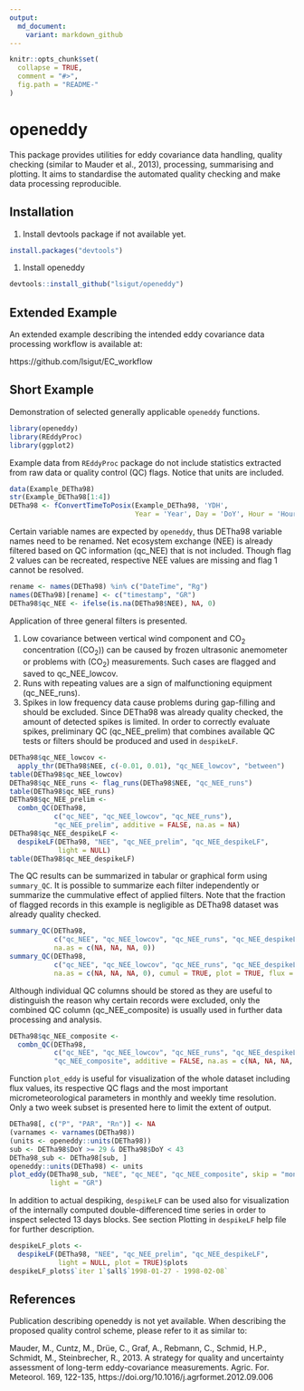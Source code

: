 ```yaml
---
output:
  md_document:
    variant: markdown_github
---
```


<!-- README.md is generated from README.Rmd. Please edit that file -->

```r
knitr::opts_chunk$set(
  collapse = TRUE,
  comment = "#>",
  fig.path = "README-"
)
```

# openeddy

This package provides utilities for eddy covariance data handling, 
quality checking (similar to Mauder et al., 2013), processing, summarising 
and plotting. It aims to standardise the automated quality checking and make 
data processing reproducible.

## Installation

1. Install devtools package if not available yet.
```r
install.packages("devtools")
```
1. Install openeddy
```r
devtools::install_github("lsigut/openeddy")
```

## Extended Example

An extended example describing the intended eddy covariance data processing
workflow is available at:

https://github.com/lsigut/EC_workflow

## Short Example

Demonstration of selected generally applicable `openeddy` functions.

```r
library(openeddy)
library(REddyProc)
library(ggplot2)
```

Example data from `REddyProc` package do not include statistics extracted from
raw data or quality control (QC) flags. Notice that units are included. 

```r
data(Example_DETha98)
str(Example_DETha98[1:4])
DETha98 <- fConvertTimeToPosix(Example_DETha98, 'YDH', 
                               Year = 'Year', Day = 'DoY', Hour = 'Hour')
```

Certain variable names are expected by `openeddy`, thus DETha98 variable names need to be renamed. Net ecosystem exchange (NEE) is already filtered based on
QC information (qc_NEE) that is not included. Though flag 2 values can be recreated, respective NEE values are missing and flag 1 cannot be resolved.

```r
rename <- names(DETha98) %in% c("DateTime", "Rg")
names(DETha98)[rename] <- c("timestamp", "GR")
DETha98$qc_NEE <- ifelse(is.na(DETha98$NEE), NA, 0)
```

Application of three general filters is presented. 

1) Low covariance between vertical wind component and CO~2~ concentration 
((CO~2~)) can be caused by frozen ultrasonic anemometer or problems with (CO~2~) 
measurements. Such cases are flagged and saved to qc_NEE_lowcov. 
1) Runs with repeating values are a sign of malfunctioning equipment 
(qc_NEE_runs).
1) Spikes in low frequency data cause problems during gap-filling and should be
excluded. Since DETha98 was already quality checked, the amount of detected
spikes is limited. In order to correctly evaluate spikes, preliminary QC 
(qc_NEE_prelim) that combines available QC tests or filters should be produced
and used in `despikeLF`.

```r
DETha98$qc_NEE_lowcov <- 
  apply_thr(DETha98$NEE, c(-0.01, 0.01), "qc_NEE_lowcov", "between")
table(DETha98$qc_NEE_lowcov)
DETha98$qc_NEE_runs <- flag_runs(DETha98$NEE, "qc_NEE_runs")
table(DETha98$qc_NEE_runs)
DETha98$qc_NEE_prelim <- 
  combn_QC(DETha98, 
           c("qc_NEE", "qc_NEE_lowcov", "qc_NEE_runs"), 
           "qc_NEE_prelim", additive = FALSE, na.as = NA)
DETha98$qc_NEE_despikeLF <- 
  despikeLF(DETha98, "NEE", "qc_NEE_prelim", "qc_NEE_despikeLF", 
            light = NULL)
table(DETha98$qc_NEE_despikeLF)
```

The QC results can be summarized in tabular or graphical form using 
`summary_QC`. It is possible to summarize each filter independently or 
summarize the cummulative effect of applied filters. Note that the fraction of
flagged records in this example is negligible as DETha98 dataset was already
quality checked.

```r
summary_QC(DETha98, 
           c("qc_NEE", "qc_NEE_lowcov", "qc_NEE_runs", "qc_NEE_despikeLF"),
           na.as = c(NA, NA, NA, 0))
summary_QC(DETha98, 
           c("qc_NEE", "qc_NEE_lowcov", "qc_NEE_runs", "qc_NEE_despikeLF"),
           na.as = c(NA, NA, NA, 0), cumul = TRUE, plot = TRUE, flux = "NEE")
```

Although individual QC columns should be stored as they are useful to 
distinguish the reason why certain records were excluded, only the combined QC
column (qc_NEE_composite) is usually used in further data processing and 
analysis.

```r
DETha98$qc_NEE_composite <- 
  combn_QC(DETha98, 
           c("qc_NEE", "qc_NEE_lowcov", "qc_NEE_runs", "qc_NEE_despikeLF"), 
           "qc_NEE_composite", additive = FALSE, na.as = c(NA, NA, NA, 0))
```

Function `plot_eddy` is useful for visualization of the whole dataset including
flux values, its respective QC flags and the most important micrometeorological
parameters in monthly and weekly time resolution. Only a two week subset is 
presented here to limit the extent of output.

```r
DETha98[, c("P", "PAR", "Rn")] <- NA
(varnames <- varnames(DETha98))
(units <- openeddy::units(DETha98))
sub <- DETha98$DoY >= 29 & DETha98$DoY < 43
DETha98_sub <- DETha98[sub, ]
openeddy::units(DETha98) <- units
plot_eddy(DETha98_sub, "NEE", "qc_NEE", "qc_NEE_composite", skip = "monthly",
          light = "GR")
```

In addition to actual despiking, `despikeLF` can be used also for visualization
of the internally computed double-differenced time series in order to inspect
selected 13 days blocks. See section Plotting in `despikeLF` help file for
further description.

```r
despikeLF_plots <- 
  despikeLF(DETha98, "NEE", "qc_NEE_prelim", "qc_NEE_despikeLF", 
            light = NULL, plot = TRUE)$plots
despikeLF_plots$`iter 1`$all$`1998-01-27 - 1998-02-08`
```

## References

Publication describing openeddy is not yet available. When describing 
the proposed quality control scheme, please refer to it as similar to:

Mauder, M., Cuntz, M., Drüe, C., Graf, A., Rebmann, C., Schmid, H.P., 
Schmidt, M., Steinbrecher, R., 2013. A strategy for quality and uncertainty 
assessment of long-term eddy-covariance measurements. Agric. For. Meteorol. 
169, 122-135, https://doi.org/10.1016/j.agrformet.2012.09.006